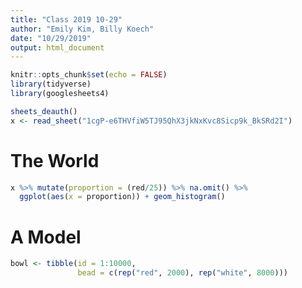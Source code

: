 ```yaml
---
title: "Class 2019 10-29"
author: "Emily Kim, Billy Koech"
date: "10/29/2019"
output: html_document
---
```


```r
knitr::opts_chunk$set(echo = FALSE)
library(tidyverse)
library(googlesheets4)

```

```r
sheets_deauth()
x <- read_sheet("1cgP-e6THVfiW5TJ95QhX3jkNxKvc8Sicp9k_BkSRd2I")
```
# The World 
```r
x %>% mutate(proportion = (red/25)) %>% na.omit() %>% 
  ggplot(aes(x = proportion)) + geom_histogram()
```
# A Model
```r
bowl <- tibble(id = 1:10000,
               bead = c(rep("red", 2000), rep("white", 8000)))

```


